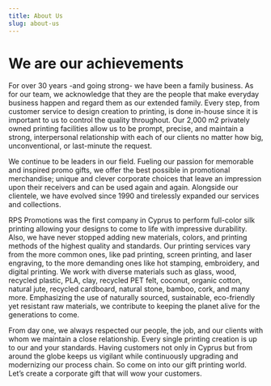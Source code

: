 ```yaml
---
title: About Us
slug: about-us
---
```

# We are our achievements
For over 30 years -and going strong- we have been a family business. As for our team,
we acknowledge that they are the people that make everyday business happen and
regard them as our extended family. Every step, from customer service to design
creation to printing, is done in-house since it is important to us to control the quality
throughout. Our 2,000 m2 privately owned printing facilities allow us to be prompt,
precise, and maintain a strong, interpersonal relationship with each of our clients no
matter how big, unconventional, or last-minute the request.

We continue to be leaders in our field. Fueling our passion for memorable and inspired
promo gifts, we offer the best possible in promotional merchandise; unique and clever
corporate choices that leave an impression upon their receivers and can be used again
and again. Alongside our clientele, we have evolved since 1990 and tirelessly expanded
our services and collections.

RPS Promotions was the first company in Cyprus to perform full-color silk printing
allowing your designs to come to life with impressive durability. Also, we have never
stopped adding new materials, colors, and printing methods of the highest quality and
standards. Our printing services vary from the more common ones, like pad printing,
screen printing, and laser engraving, to the more demanding ones like hot stamping,
embroidery, and digital printing. We work with diverse materials such as glass, wood,
recycled plastic, PLA, clay, recycled PET felt, coconut, organic cotton, natural jute,
recycled cardboard, natural stone, bamboo, cork, and many more. Emphasizing the use
of naturally sourced, sustainable, eco-friendly yet resistant raw materials, we contribute
to keeping the planet alive for the generations to come.

From day one, we always respected our people, the job, and our clients with whom we
maintain a close relationship. Every single printing creation is up to our and your
standards. Having customers not only in Cyprus but from around the globe keeps us
vigilant while continuously upgrading and modernizing our process chain.
So come on into our gift printing world. Let’s create a corporate gift that will wow your
customers.
